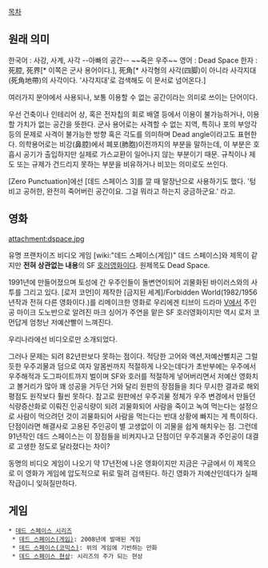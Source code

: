 [[목차]]

== 원래 의미 ==
한국어 : 사강, 사계, 사각 --아빠의 공간-- ~~죽은 우주~~
영어 : Dead Space
한자 : 死腔, 死界[* 이쪽은 군사 용어이다.], 死角[* 사각형의 사각(四脚)이 아니라 사각지대(死角地帶)의 사각이다. '사각지대'로 검색해도 이 문서로 넘어온다.]

여러가지 분야에서 사용되나, 보통 이용할 수 없는 공간이라는 의미로 쓰이는 단어이다.

우선 건축이나 인테리어 상, 혹은 전자칩의 회로 배열 등에서 이용이 불가능하거나, 이용할 가치가 없는 공간을 뜻한다. 군사 용어로는 사격할 수 없는 지역, 특히나 포의 부앙각 등의 문제로 사격이 불가능한 방향 혹은 각도를 의미하며 Dead angle이라고도 표현한다. 의학용어로는 비강(鼻腔)에서 폐포(肺胞)이전까지의 부분을 말하는데, 이 부분은 호흡시 공기가 출입하지만 실제로 가스교환이 일어나지 않는 부분이기 때문. 규칙이나 제도 또는 규제가 건드리지 못하는 부분을 비유하거나 비꼬는 의미로도 쓰인다.

[Zero Punctuation]에선 [데드 스페이스 3]를 깔 때 말장난으로 사용하기도 했다. '텅 비고 공허한, 완전히 죽어버린 공간이요. 그걸 뭐라고 하는지 궁금하군요.' 라고.

== 영화 ==
attachment:dspace.jpg

유명 프랜차이즈 비디오 게임 [wiki:"데드 스페이스(게임)" 데드 스페이스]와 제목이 같지만 '''전혀 상관없는 내용'''의 SF [[호러영화]]이다. 원제목도 Dead Space.

1991년에 만들어졌으며 토성에 간 우주인들이 돌변연이되어 괴물화된 바이러스와의 사투를 그리고 있다. [로저 코먼]이 제작한 [금지된 세계]/Forbidden World(1982/1956년작과 전혀 다른 영화이다.)를 리메이크한 영화로 우리에겐 티브이 드라마 [[V]]에서 주인공 마이크 도노반으로 알려진 마크 싱어가 주연을 맡은 SF 호러영화이지만 역시 로저 코먼답게 엄청난 저예산빨이 느껴진다. 

우리나라에선 비디오로만 소개되었다.

그러나 문제는 되려 82년판보다 못하는 점이다. 적당한 고어와 액션,저예산뻘치곤 그럴듯한 우주괴물과 덤으로 여자 알몸씬까지 적절하게 나오는데다가 초반부에는 우주에서 우주해적과 도그파이트까지 벌이며 SF와 호러를 적절하게 넣어버리면서 저예산 영화치고 볼거리가 많아 꽤 성공을 거두던 거와 달리 원판의 장점들을 죄다 무시한 결과로 해외 평점도 원작보다 훨씬 못하다. 참고로 원판에선 우주괴물 정체가 우주 변경에서 만들던 식량증산화로 이뤄진 인공식량이 되려 괴물화되어 사람을 죽이고 녹여 먹는다는 설정으로 사람이 먹으려던 것이 괴물화되어 사람을 먹는다는 반대 상황에 빠지는 게 특이하다. 단점이라면 해결사로 고용된 주인공이 별 고생없이 이 괴물을 쉽게 해치우는 점. 그런데 91년작인 데드 스페이스는 이 장점들을 비켜지나고 단점이던 우주괴물과 주인공이 대결로 고생한 정도로 달라졌다는 차이?

동명의 비디오 게임이 나오기 약 17년전에 나온 영화이지만  지금은 구글에서 이 제목으로 이 영화가 게임에 압도적으로 뒤로 밀려 검색된다. 하긴 영화가 저예산인데다가 실패작급이니 잊혀질만하다.

== 게임 ==
 * [[데드 스페이스 시리즈]]
  * [[데드 스페이스(게임)]]: 2008년에 발매된 게임
  * [[데드 스페이스(코믹스)]]: 위의 게임에 기반하는 만화
  * [[데드 스페이스 현상]]: 시리즈의 주가 되는 현상
